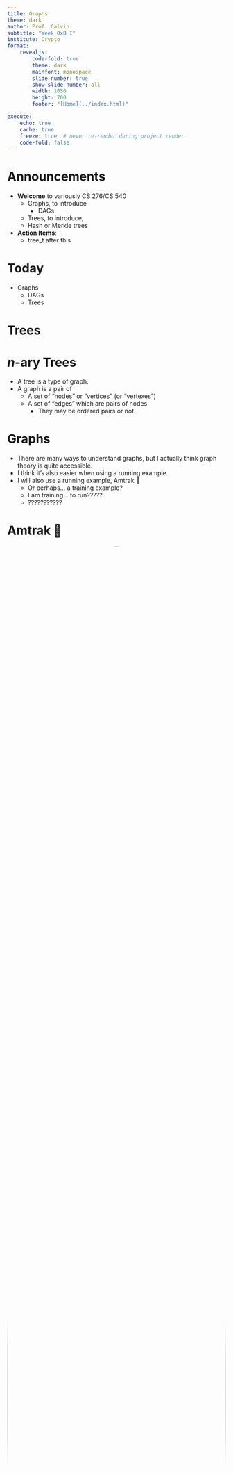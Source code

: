 ```yaml
---
title: Graphs
theme: dark
author: Prof. Calvin
subtitle: "Week 0xB I"
institute: Crypto
format: 
    revealjs: 
        code-fold: true
        theme: dark
        mainfont: monospace
        slide-number: true
        show-slide-number: all
        width: 1050
        height: 700
        footer: "[Home](../index.html)"

execute:
    echo: true
    cache: true
    freeze: true  # never re-render during project render
    code-fold: false
---
```


# Announcements

- **Welcome** to variously CS 276/CS 540
  - Graphs, to introduce
    - DAGs
  - Trees, to introduce,
  - Hash or Merkle trees
- **Action Items**:
  - tree_t after this

# Today

- Graphs
    - DAGs
    - Trees

# Trees

# $n$-ary Trees

- A tree is a type of graph.
- A graph is a pair of
    - A set of "nodes" or "vertices" (or "vertexes")
    - A set of "edges" which are pairs of nodes
        - They may be ordered pairs or not.


# Graphs

* There are many ways to understand graphs, but I actually think graph theory is quite accessible.
* I think it's also easier when using a running example.
* I will also use a running example, Amtrak 🚄
    * Or perhaps... a training example?
    * I am training... to run?????
    * ???????????
    
# Amtrak 🚄

<center>
<img style="border-radius: 50%;height:100%" src="https://www.amtrak.com/content/dam/projects/dotcom/english/public/images/Carousel/Landing_Feature_03.gif">
</center>

# Graph: Definition

* A graph is an **ordered pair**.
    * That is: two things, in a fixed order.
    * An ordered pair can be thought of as a sequence of length 2
        
        ```.python
        a = "one thing"
        b = "another thing"
        ordered_pair = [a,b]
        ```

# Not Sets
        
* A graph is not a set:
        
```.python
>>> [a,b][0]
'one thing'
>>> {a,b}[0]
<stdin>:1: SyntaxWarning: 'set' object is not subscriptable; perhaps you missed a comma?
Traceback (most recent call last):
  File "<stdin>", line 1, in <module>
TypeError: 'set' object is not subscriptable
```
* [I just set them up just to knock them down.](https://www.youtube.com/watch?v=dvf--10EYXw)

# Aside: Sets and pairs

-  Take a number plane (click):

<p><span style="position:relative;left:275px">y=2</span></p>
<p><span style="position:relative;top:-190px">x=-2</span>
<span style="vertical-align:middle;" onclick="draw1();">
  <canvas id="plot1"  width="400" height="400" style="background-color:white"></canvas>
</span>
<span style="position:relative;top:-190px">x=2</span>
<p><span style="position:relative;left:275px">y=2</span></p>
<script>
function draw1()
{
	const plot1 = document.getElementById("plot1") ;
	const ctx1 = plot1.getContext("2d");
	ctx1.fillStyle = "black";	
	ctx1.fillRect(200, 0, 5, 400) ;
	ctx1.fillRect(0, 200, 400, 5) ;
	
	ctx1.fillRect(195, 100, 15, 5) ;
	ctx1.fillRect(195, 300, 15, 5) ;
	ctx1.fillRect(100, 195, 5, 15) ;
	ctx1.fillRect(300, 195, 5, 15) ;
}</script>


# Aside: Sets and pairs

* Denote ordered pair (.5,1.5) in <span style="color:red">red</span>. 

<p><span style="position:relative;left:275px">y=2</span></p>
<p><span style="position:relative;top:-190px">x=-2</span>
<span style="vertical-align:middle;" onclick="draw2();">
  <canvas id="plot2"  width="400" height="400" style="background-color:white"></canvas>
</span>
<span style="position:relative;top:-190px">x=2</span>
<p><span style="position:relative;left:275px">y=2</span></p>
<script>
function draw2()
{
	const plot1 = document.getElementById("plot2") ;
	const ctx1 = plot1.getContext("2d");
	ctx1.fillStyle = "black";	
	ctx1.fillRect(200, 0, 5, 400) ;
	ctx1.fillRect(0, 200, 400, 5) ;
	
	ctx1.fillRect(195, 100, 15, 5) ;
	ctx1.fillRect(195, 300, 15, 5) ;
	ctx1.fillRect(100, 195, 5, 15) ;
	ctx1.fillRect(300, 195, 5, 15) ;
	ctx1.fillStyle = "red";	
	ctx1.fillRect(245, 45, 10, 10) ;
	ctx1.fillRect(245, 45, 10, 10) ;
}</script>

# Pair: Definition

* We construct pairs from sets.
    * An ordered pair is a set of cardinality two. (2 elements)
    * One element of the set is a set of cardinality one. (1 element)
    * The other element of the set is a set of cardinality two (2 elements)
    * The element of the set of cardinality one is one of the two elements of the set of cardinality two.

# Pair: Definition

* The element of both sets is regarded as the first element.
* This doesn't work in Python since Python sets can't contain other sets:
        
```.python
>>> [a,b] # ordered pair
['one thing', 'another thing']
>>> {{a},{a,b}} # ordered pair with sets
Traceback (most recent call last):
  File "<stdin>", line 1, in <module>
TypeError: unhashable type: 'set'
>>>
```
* But this is an implementation hurdle, and not a logical one.

# Pair: Definition

::: {.callout-note appearance="simple"}

# Ordered Pair

An ordered pair is a set of two elements, a set containing the head element of the pair, and a set containing both elements of the pair.

:::

```.lisp
(a, b) := p : { {a} , {a, b} }
```

# "Head"

* Extract the head item by taking the intersection of all of the elements of p
    * I denote this 'Head(p)'

$$
\begin{align*}
\text{Head}(p) &:= x : x \in \bigcap p \\
\text{Head}(p) &:= x : \forall Y \in p : x \in Y
\end{align*}
$$

# "Tail"

* The tail is the sole element of the union that is not an element of the intersection, with the caveat that we do not consider the case in which the head and tail differ
    * I denote this 'Tail(p)'

$$
\begin{align*}
\text{Tail}(p) &:= x : x \in \bigcup p \setminus \bigcap p \\
\text{Tail}(p) &:= x : \exists Y_1, Y_2 \in p : x \in Y_1 \land x \notin Y_2
\end{align*}
$$


# Graph: Definition

* A graph is an **ordered pair** $G$
* We denote the two elements of the pair as:
    * $V$ for vertices
    * $E$ for edges
$$
G = (V, E) := \{ \{V\}, \{V,E\}\}
$$

# In Amtrak

* $V$, the vertices or nodes, stations or stops or cities,
    * like Portland and Seattle, or
    * like Kings St Station and Central Station
* $E$, the edges, are the connections to adjacent stations
    * like Portland and Oregon City, or Portland and Vancouver, WA.

# Graph: Definition

* An `Amtrak` is an **ordered pair**
* We denote the two elements of the pair as:
    * Stations for train stations used by Amtrak passengers, and
    * Trains which Amtrak passengers ride between stations.

Amtrak = (Stations, Trains)

# Nodes, Vertices, or $V$

* Let us consider the "Amtrak Cascades"
* The set of vertices is the set of stations:

||||||
| --------------- | --------------- | --------------- | ------------ | ---|
| ALBANY        | EVERETT         | PORTLAND        | TUKWILA      | EUGENE          |
| BELLINGHAM      | KELSO/LONGVIEW  | SALEM           | VANCOUVER BC | OREGON CITY     |
| CENTRALIA       | MOUNT VERNON    | SEATTLE         | VANCOUVER WA | TACOMA          |  
| EDMONDS         | OLYMPIA/LACEY   | STANWOOD        |

# Nodes, Vertices, or $V$

* Restrict our example to the PDX<->SEA 6x daily trains:

|||||
| -------------- | ------------- | --------- | ---------- |
| CENTRALIA      | OLYMPIA/LACEY | SEATTLE   | TUKWILA    |
| KELSO/LONGVIEW | PORTLAND      | TACOMA    | VANCOUVER WA |

# Edges or $E$

* $E$ is a set of elements termed 'edges', 'links', or 'lines'
    * The edges are pairs of vertices
    * In an *undirected graph*, edges are unordered pairs (sets of cardinality two)
    * In an *directed graph*, edges are ordered pairs (not subsets then)
    * Amtrak is undirected, trains are directed.

# Directionality

* The internet is directed.
    * We may use 'curl' to download files from a url, but going the other way (creating files at a url) is highly nontrivial.
* Pointers are directed.
    * Recall, `*p` refers to the value at location `p`.
    * `**p` does not refer to to `p`, rather, we would use `&` to go in the reverse direction.


# Route

* Order north-to-south:
    
    ```
    SEATTLE
    TUKWILA
    TACOMA
    OLYMPIA/LACEY
    CENTRALIA
    KELSO/LONGVIEW
    VANCOUVER WA
    PORTLAND
    ```
    
* Centralia and Keslo/Longview is an edge.
* The others, like Seattle and Tacoma, are not edges.

# Edges or $E$

* Our edges are pairs of *adjacent* stations
* There are 8 stations so there are 7 edges

|||
| ----------------- | ------------------- |
| (SEATTLE,         TUKWILA)       | (CENTRALIA,       KELSO) |
| (TUKWILA,         TACOMA)        | (KELSO, VANCOUVER) |
| (TACOMA,          OLYMPIA) | (VANCOUVER,   PORTLAND)      |
| (OLYMPIA,   CENTRALIA)   |                     |


# Notation


* I use tuple notion here, with parens, but it would be equally proper to use set notatation for an undirected graph.
* Also I maintained geographic ordering (as a convenience) but it would be more proper to have no particular order since E is a set.


# Graph: Definition

* We can express G using only sets over elements of stations (this is basically JSON):
    
    ```json
    G = {
      V = {
        SEATTLE,
        TUKWILA,
        TACOMA,
        OLYMPIA/LACEY,
        CENTRALIA,
        KELSO/LONGVIEW,
        VANCOUVER WA
        PORTLAND,
      }, 
      {
        V,
        E = {
                  {
                      TUKWILA,
                      TACOMA
                  },
                  {
                      TACOMA,
                      OLYMPIA/LACEY
                  },
                  {
                      OLYMPIA/LACEY,
                      CENTRALIA
                  },
                  {
                      CENTRALIA,
                      KELSO/LONGVIEW
                  },
                  {
                      KELSO/LONGVIEW,
                      VANCOUVER WA
                  },
                  {
                      VANCOUVER WA,
                      PORTLAND
                  }
              }
        }
    }
    ```

# Graph: Exercise

* Amtrak recently added lines, including the Hiawatha, with service from Milwaukee to the world's greatest city, Chicago.
    
    > From the grandeur of Grant Park’s Buckingham Fountain to iconic museums and skyscrapers, see for yourself why Chicago was once dubbed “Paris on the Prairie.” Engage in retail therapy on the Magnificent Mile or root for the home team within the friendly confines of famed Wrigley Field.
    
# Graph: Exercise

* As an exercise, construct the graph of the Hiawatha route using the JSON-ish notation I used for Cascades.
* The route is described [here](https://www.amtrak.com/routes/hiawatha-train.html) and contains five stations.
* You may use the three letter codes like "MKE" and "CHI" as a notational convenience if you would like.
* As a bonus: Write valid json. Here's a [tester](https://jsonformatter.curiousconcept.com/#).

# Today

- &check; Graphs
    - DAGs
    - Trees

# DAGs

::::{columns}

:::{.column width=50%}
  

* A DAG is a "directed acyclic graph".
* We will define rigorously.

:::

:::{.column width=50%}


<a style="filter: invert(1);" title="Vector version of Image:Tred-G.png, Public domain, via Wikimedia Commons" href="https://commons.wikimedia.org/wiki/File:Tred-G.svg"><img height="100%" alt="Tred-G" src="https://upload.wikimedia.org/wikipedia/commons/f/fe/Tred-G.svg"></a>

:::

::::



# Cycles


* *E* is a set of pairs of elements of *V*.
* We can think of edges in a graph as a homogenous binary relation.
    * Homogenous: From a set (the set of vertices) to itself.
    * Binary: Over two elements (just like edges)
    * Relation: A set (of pairs)

# Closures

* "Transitive closures" are defined over homogenous binary relations, so we can take a "transitive closure" over edges.

# Cartesian product

* A relation $R$ over a set $S$ is a set of pairs of elements of $S$
    * Or: a subset of the set of all pairs of elements

# Use $\times$

* We denote all pairs using a "Cartesian product":

* $S \times S$ in LaTeX 

```.tex
S \times S
```

* <em>S</em> &times; <em>S</em> in HTML
```.html
<em>S</em> &times; <em>S</em>
```

# Colors

* For example, over the set of traffic light colors $C$:
$$
C = \{ G, Y, R \}
$$
* The Cartesian product is all pairs:

$$
C \times C = \{ (G, Y), (G, R), (Y, R), (Y, G),(R, G), (R, Y) \}
$$ 

* Order matters.

# Relation

* A relation *R* over a set *S* is a set of pairs of elements of *S*
    * Or: a subset of the set of all pairs of elements in is transitive
* We begin with the Cartesian product:

$$
C \times C = \{ (G, Y), (G, R), (Y, R), (Y, G),(R, G), (R, Y) \}
$$ 

* We consider a subset of $C \times C$ that is "safe"

# Safety

* Construst $L$, the traffic light relation
    * Yellow must precede Red
        $$
        (Y,X) \in L \implies X = R
        $$ 
    * All colors must appear in both positions
        $$
        \forall X \in C, \exists Y, Z \in C : \{ (X,Y), (Z,X) \} \subset L
        $$ 

# This gives

$$
L = \{ (G, Y), (Y, R), (R, G)\}
$$



(R, G) ∈ *W* ⊂ *C* × *C*

* G has a higher wavelength than B

(G, B) ∈ *W* ⊂ *C* × *C*

* As a notional convenience, this is often expressed as, with elements as lower case letters, *gWb*

*gWb* := (G, B) ∈ *W* ⊂ *C* × *C*

# Transitivity

* So we take relation *W* over a set *C* to be the following:

*W* ⊂ *C* × *C* = { (R, G), (G, B) }

*W* = { *rWg*, *gWb* }

* What does this tell us about the relation between r and b?
* Well, so far, nothing. But...
    * if r has a higher wavelength than g
    * and g has a great wavelength than b
    * does it follow that r has a great wavelength than b?

*rWb*

* This is called **transitivity** or the transitive property

**Transitivity** := ∀ *x*, *y*, *z*: *xRy* and *yRz* ⇒ *xRz*

# Closure

* Our initial relation was not transitive.

*W* = { *rWg*, *gWb* }

* As in the Amtrak case, we considered only adjacent elements as a convenience, but that doesn't tell us if e.g. we can get from Seattle to Eugene.
* To do that, we need to to preserve transitivity - and we do so using the notion of **transitive closure**
* We denote the transitive closure *R⁺*
    * The transitive closure *R⁺* of some relation *R* must contain all elements of *R*.

*R⁺* ⊃ *R*

∀ *xRy* : *xR⁺y*

∀ {*x*, *y*} ∈ *R*, ∃ {*x*, *y*} ∈ *R⁺*

# Closure

* We denote the transitive closure *R⁺*
    * The transitive closure *R⁺* of some relation *R* must contain all elements of *R*.

*R⁺* ⊃ *R*

* The transitive closure *R⁺* of some relation *R* must be transitive.

∀ *x*, *y*, *z*: *xR⁺y* and *yR⁺z* ⇒ *xR⁺z*

∀ {*x*, *y*}, {*y*, *z*} ∈ *R*, ∃ {*x*, *z*} ∈ *R⁺*

* Note: since this is a "for all", it means as we are required to add new elements to maintain transitivity, transitivity must apply to those new elements.
* So, if we add *SeattleAmtrakTacoma* because we have *SeattleAmtrakTukwila* and *TukwilaAmtrakTacoma*...
* We will then have to add *SeattleAmtrakOlympia* because *Amtrak* also contains *TukwilaAmtrakOlympia*
* Maybe this looks a little nicer with 3 letter station names and and train numbers (for Cascades 503) rather than just "Amtrak":
    * *sea503⁺tac*
    * *sea503⁺olw*

# Closure

* We denote the transitive closure *R⁺*
    * The transitive closure *R⁺* of some relation *R* must contain all elements of *R*.

*R⁺* ⊃ *R*

* The transitive closure *R⁺* of some relation *R* must be transitive.

∀ *x*, *y*, *z*: *xR⁺y* and *yR⁺z* ⇒ *xR⁺z*

* *R⁺* must be the smallest possible relation for that is a transitive superset of *R*.
    * Cartesian Product is always transitive and a superset, but not always the smallest satisfying set.

*R⁺* : ∀ *R'* ⊂ *S* × *S*:
*R'* ⊃ *R* and **Transitive**(*R'*) :
|*R⁺*| < |*R'*| and *R⁺* ⊃ *R* and **Transitive**(*R'*)

# Cycles

* We use transitive closure to define cycles
    * We consider a graph

*G* = (*V*, *E*)

* We note that *E* is a homogenous binary relation over *V*
* We consider that *E⁺* the transitive closure of *E*

*E⁺* ⊃ *E*

* *G* contains a cycle (has the property of being cyclic) if *E⁺* contains an edge from a node to itself.

**Cyclic**(*G*) := ∃ *v* : *vE⁺v*

**Cyclic**(*G* = (*V*, *E*)) := ∃ *v* ∈ *V*: {*v*, *v*} ∈ E⁺

* Some notes:
    * Cycles are defined to be non-trivial, which means they don't contain "loops", so or an edge from a node to itself.
        * We don't think about this with Amtrak because we don't take a train from Portland to Portland
    * Circuits, walks, paths, and trails are also defined in graph theory and are related.
    * Direct paths and undirected paths are, of course, distinct but intuitively so.
        * Cascades 503, which runs Seattle to Portland, has a Seattle to Tukwila edge but not a Tukwila to Seattle edge.
        * The Cascades route, which runs service between Vancouver BC and Eugene, has both edges.

# DAGS

"In mathematics, particularly graph theory, and computer science, a directed acyclic graph (DAG) is a directed graph with no directed cycles."

* So it is a graph

*G* = (*V*, *E*)

* It is directed, so *E* is a set of ordered pairs

**Ordered**(*e*) ∀ *e* ∈ *E*

* It contains no cycles

¬**Cyclic**(*G*)

¬∃ *v* ∈ *V*: *vE⁺v*

# DAGS

* Cascades 503 is a directed acyclic graph.
    * It has edges from all relative northern stations to all relative southern stations for all stations between Seattle and Portland inclusive.
* Color wavelength is a directed acyclic graph.
    * There is no color that is both higher wavelength and lower wavelength than some other color.
* The sentence syntax tree from nltk is a directed acyclic graph.

![](https://upload.wikimedia.org/wikipedia/commons/thumb/8/86/Noun_phrase_chunking_with_NLTK.svg/2560px-Noun_phrase_chunking_with_NLTK.svg.png)

* Sentences (S) contain words or phrases, and phrases (*x*P) contain words, but no phrases contain a sentence or words contain a phrase.
* MapReduce is a directed acyclic graph.
    * Neither Map nor Reduce accept as input anything that they have output, or is constructed from their outputs.

# DAGS

* *Directed Acyclic Graphs generalize MapReduce*
```json
{
    "word_x_tagcount": {
        "key_value_pairs" : {
            "input" : "filename:text",
            "": "word:tag",
            "": "word_x_tag:1",
            "output": "word_x_tag:count"
        }
    }
}

Incentive
---------

*   The system only works if there's a reason to invest in mining
    
    > The incentive can also be funded with transaction fees
    
    *   If you really want your transaction to be accepted, offer a small amount of coinage as a transaction fee.
    *   This is done by creating a transaction with no receipient, and the default receipient is regarded as the miner.
    *   Transaction fees allow inflationless mining.
    *   The last bitcoin (21M'th) will be mined circa 2140 and the system will be fee-only at that time.
        
        > The incentive may help encourage nodes to stay honest.
        
    *   SN, paraphrased: Fees will likely be more lucrative than theft.
    *   CD: Attackers will likely be political motivated to destabilize the currency.

Pruning
-------

*   Bitcoin scaling is a real problem, but
*   There's a lot of ways to handle that.
*   Only the most recent transaction on a coin must be saved, for example.
    
    > Once the latest transaction in a coin is buried under enough blocks, the spent transactions before it can be discarded to save disk space.
    
*   This is done using a little thing called "Merkle Tree" which happens to be...
*   A Directed Acyclic Graph

[![Southwest Chief at Laguna, February 2020](Blockchain_files/Southwest_Chief_at_Laguna,_February_2020.jpg)](https://commons.wikimedia.org/wiki/File:Southwest_Chief_at_Laguna,_February_2020.jpg "Jerry Huddleston from Hampton, Minnesota, US, CC BY 2.0 <https://creativecommons.org/licenses/by/2.0>, via Wikimedia Commons")

_Graph Theory: Cool, Fun, Practical_

Merkle Tree
-----------

*   Disclosure: Wikipedia claims Merkle Trees are a computer science topic:
    
    > In cryptography and computer science, a hash tree or Merkle tree is a tree in which...
    
*   I am a computer scientist.
*   I'm sorry! I think they're really cool!
*   Anyways a 'tree' is a DAG where:
    *   There is a root node, with no incoming edges
    *   Every other edge has exactly one incoming edge

  
[![Tree (computer science)](Blockchain_files/Tree_(computer_science).svg.png)](https://commons.wikimedia.org/wiki/File:Tree_(computer_science).svg "Paddy3118, CC BY-SA 4.0 <https://creativecommons.org/licenses/by-sa/4.0>, via Wikimedia Commons")

I should probably say "hash tree" (descriptive name) but I'm really used to hearing "Merkle tree".

Merkle Tree
-----------

*   New term: Leaf (or leaf node)
    *   A leaf is a vertex (or node) of a tree with no outgoing edges.
*   In a hash tree, a leaf node contains some data and a hash of that data. `# Github Copilot wrote this given the name class HashTreeLeaf: def __init__(self, data): self.data = data self.hash = hash(data) def __hash__(self): return self.hash`

Merkle Tree
-----------

*   Every other node _n_ contains:
    *   A hash
    *   Computed over the the hashs
    *   Of the nodes, for which
    *   _n_ has a corresponding outgoing edge.
*   To my knowledge, all Merkle/hash trees are binary trees
    
    *   A binary tree is a tree in which no node has more than two outgoing edges.
    
    `# Github Copilot wrote this given the name class HashTreeNode: def __init__(self, left, rite): assert(left != None) # added by cd self.left = left self.rite = rite self.hash = hash(left)^hash(rite) def __hash__(self): return self.hash`
*   This allows non-leaf nodes to have one or two outgoing edges.

Binary Tree Ops
---------------

*   Binary trees, usually the special case of sorted binary search trees (BSTs), a mainstay of second semester CS education.
*   They are not in scope here.
*   If you need to implement a Merkle tree, find someone else's "binary search tree" code and add the hashing to it.
*   Generative AIs (all, not just Github Copilot) can usually do BSTs in any given language.
*   They cannot do Merkle trees (I checked ChatGPT, Gemini, Copilot) for some reason.
*   Realistically, engineering teams and not individuals should write anything expected to achieve cryptographic goals (too easy to make mistakes).

Merkle Tree
-----------

*   This is a very good visualization:  
    [![Hash Tree](Blockchain_files/Hash_Tree.svg.png)](https://commons.wikimedia.org/wiki/File:Hash_Tree.svg "Azaghal, CC0, via Wikimedia Commons")
*   All data/coins/transactions are in leaf nodes
*   Extremely difficulty to falsify anything, due to all the computed hashes
*   Old transactions can be discarded
*   Old enough trees may be empty (!!!) if all constituent coins are spent.
*   This is _likely_ since the most used coins are... the most used coins.

Merkle Tree
-----------

*   This is a very good visualization of pruning:

  
![](Blockchain_files/Reclaiming%20Disk%20Space.png)

This is a Satoshi Nakamoto graphic.

Pruning Use
-----------

*   I am unable to characterize expected savings to pruning:
    *   Users report around 100x (500GB to 5GB)
    *   Most coins appear to be part of zero transactions
    *   Some large clusters of coins, like SN's, are valued at tenths of trillions USD but if mobilized would probably tank the valuation.
    *   So coin velocity, median/average transactions, frequency are all very difficult to characterize.
    *   Also likely volatile.
*   In general: Crypto people I trust seem to think Bitcoin is mostly unoptimized and could get a lot more streamlined.
*   In general: Hard for competing standards to catch on.

Pruning Efficacy
----------------

*   We can see how much better one Merkle tree is if maximally pruned.
    *   Have around 4k transactions per block
    *   So for binary Merkle trees, that is log2(4k) ~= 12 levels
    *   That is 2^12 leaves, 2^12 nodes of above them, 2^11 nodes above those, etc.
    *   Σ 2_n_ = 2_n+1_\-1, or `>>> sigma = lambda x : sum([2 ** n for n in range(x+1)]) >>> close = lambda x : 2 ** (x + 1) - 1 # for "closed form" >>> for x in range(50): ... assert(close(x) == sigma(x)) ... >>>`
    *   Any unpruned tree would have 2^13-1 internal and 2^12 leaf nodes
    *   A tree with one remaining transaction would have on leaf node and two internal nodes per 'level'
    *   That is, 2\*12 internal and 1 leaf node. `>>> savin = lambda x : (2*x + 1) / ( 2 ** (x + 1) + 2 ** x - 1 ) >>> savin(10) 0.006838163464669489 >>> savin(12) 0.002034670790266135`

On Memory Usage
---------------

*   Arithmetic!
    
    > A block header with no transactions would be about 80 bytes. If we suppose blocks are generated every 10 minutes, 80 bytes \* 6 \* 24 \* 365 = 4.2MB per year.
    
*   I don't think that estimate is accurate but I'm not sure why it wouldn't be. I think SN is only counting the block headers, not the trees?
    
    > With computer systems typically selling with 2GB of RAM as of 2008, and Moore's Law predicting current growth of 1.2GB per year, storage should not be a problem even if the block headers must be kept in memory
    
*   In 2009 we see discussions of expected computing growth and decision making on memory/storage in distributed systems (!!!)
    
    > It is possible to verify payments without running a full network node.
    
*   SN notes you can just submit a transaction and if it's accepted assume the coins for it were in the correct hands. This does markedly reduce the need for individuals (but not the full network) to store transaction histories.

Transactions
------------

*   We previously imagined a coin contains:
    1.  The public key of the current owner
    2.  The record of all previous owners
    3.  The signature of the previous owner, generated over (1) and (2)
*   These are all integers, more or less, that can be verified. `>>> Coin(*[randint(0,1024 * 1024) for _ in range(3)]) <Coin object at 0x7f765208eb90> # NOT verified`
*   Well... there's actually no reason to have a single former owner or future owner.
*   So transactions can have multiple inputs before being bundled in hash trees.
*   We can think of them as dictionaries of send/recieve signatures and values.
    *   After this semester, we will change ownership of evening classes! `>>> Coin({'ckd': 2, 'jr': 2, 'hc':1, 'lc': 1, 'gp': 1} {'hks': 2, 'rb': 2, 'hi':2, 'fa': 1, 'ir': 1} hash(...)) <Coin object at 0x7f765208eb90>`
    *   This has a de facto negative transaction fee (it's a bad metaphor)
        *   Mostly: This allows transactions to not all be off the same price.
        *   This allows using a unique ID for transactions and still spend all at once.

Multi Transaction
-----------------

*   We can visualize as follows:

  
![](Blockchain_files/1w.png)

This is a Satoshi Nakamoto graphic.

Privacy
-------

> The necessity to announce all transactions publicly precludes this method, but privacy can still be maintained by breaking the flow of information in another place: by keeping public keys anonymous.

*   SN claims that breaking keys (say, account numbers) from personal identifying information achieves privacy.
*   CD claims the considerable metadata leaks are a marked loss in privacy, but that's okay.
*   Banks have full knowledge and routinely have e.g. data breaches, illegal ad targetting, etc.
*   [Wells Fargo Agrees to Pay $3 Billion to Resolve Criminal and Civil Investigations into Sales Practices Involving the Opening of Millions of Accounts without Customer Authorization](https://www.justice.gov/opa/pr/wells-fargo-agrees-pay-3-billion-resolve-criminal-and-civil-investigations-sales-practices)
*   This 'big banks perspective actually isn't too far off.
    
    > This is similar to the level of information released by stock exchanges
    
*   Lastly - if you have been part of _n_ transactions, it is simple enough to use a distinct key for each, providing a slightly higher level of protection against privacy violations and any case were an attacker gains access to your key.
    
    > As an additional firewall, a new key pair should be used for each transaction to keep them from being linked to a common owner.
    

Privacy
-------

*   We can visualize as follows:

  
![](Blockchain_files/1_bE7DuVZlL_LVNe8R1t_qJA.png)

This is a Satoshi Nakamoto graphic.

Bonus: Calculations
-------------------

*   SN closes with a brief essay on probability, including calculations in the C programming language
*   Also known as: my favorite thing.
*   Regard the following as bonus slides, but that are really cool!

Calculations
------------

> We consider the scenario of an attacker trying to generate an alternate chain faster than the honest chain.

*   In the (quite) early days, gaining a control of a majority of miners was regarded as impossible.
*   In 2014, it happened: GHash.io, a mining consortium, achieved 51% of compute power.
*   Read more on [Wikipedia](https://en.wikipedia.org/wiki/GHash.io)
*   GHash.io voluntarily committed to a 40% cap to avoid devaluing their holdings.
*   In any case, this risk was foreseen by SN (and, frankly, everyone else) and is discussed.

Calculations
------------

> We consider the scenario of an attacker trying to generate an alternate chain faster than the honest chain.

*   We use a "Binomial Random Walk"
    *   We progress along the integer number line, that is, {..., -1, 0, 1, 2...}
    *   The value given is the length lead maintained by the "honest" (non-attacker) chain.
    *   So if the honest chain is lenght 1010, and the attack is lenght 1000, the walk is at 10.
*   Attacker outpacing is equivalent to the "Gambler's Ruin" problem.
    *   Gambler has infinite $ and targets breakeven in potentially infinite time
*   SN uses mathematical notation, I'll use Python. `def prob_attk_ctch(attk_blck_bhnd, prob_next_hnst, prob_next_attk): assert(prob_next_hnst + prob_next_attk == 1) z = attk_blck_bhnd p, q = prob_next_hnst, prob_next_attk if (p <= q): return 1 if (p > q): return (q / p) ** z`
*   prob\_attk\_ctch(z, p, q) is the probabilty an attacker _z_ blocks behind an honest chain catches up given that the attack controls fraction share _q_ ∈ \[0,1\] of the total nodes.

Calculations
------------

> We consider the scenario of an attacker trying to generate an alternate chain faster than the honest chain.

*   Much easier if we consider a single attacker calculating their catchup probability. `def prob_ctch(blck_bhnd, node_frac): z, p, q = blck_bhnd, 1 - node_frac, node_frac if (p <= q): return 1 if (p > q): return (q / p) ** z`
*   These numbers are actually higher than I intuitively expected, using e.g. GHash.io's 40% (assuming GHash.io somehow became compromised) `>>>> {n:prob_ctch(n, .4) for n in range(1,10,2)} {1: 0.6666666666666667, 3: 0.2962962962962964, 5: 0.13168724279835398, 7: 0.05852766346593512, 9: 0.026012294873748946} >>> {n/10:prob_ctch(3, n/10) for n in range(1,5)} {0.1: 0.0013717421124828536, 0.2: 0.015625, 0.3: 0.07871720116618078, 0.4: 0.2962962962962964}`

Calculations
------------

> Given our assumption that _p > q_, the probability drops exponentially as the number of blocks the attacker has to catch up with increases.

*   It occurs to me I can write this in .js with a canvas element.

  
function qz(z, q) { const p = 1 - q if (p <= q) { return 1 } else if (p > q) { return Math.pow(q / p, z) } } function draw() { const q = document.getElementById('q').value const z = document.getElementById('z').value const c = document.getElementById('plot').getContext("2d") c.strokeStyle = "white" c.clearRect(0,0,800,800) c.strokeStyle = "black" for ( let i = 0 ; i < 800 ; i++ ) { c.fillRect(i, 800 - qz(i \* z / 800, q) \* 800, 2, 2) } }  Set _q_ ∈ (0,.5)  Set _z_ > 0  

code
----

`<script> function qz(z, q) { const p = 1 - q if (p <= q) { return 1 } else if (p > q) { return Math.pow(q / p, z) } } function draw() { const q = document.getElementById('q').value const z = document.getElementById('z').value const c = document.getElementById('plot').getContext("2d") c.strokeStyle = "white" c.clearRect(0,0,800,800) c.strokeStyle = "black" for ( let i = 0 ; i < 800 ; i++ ) { c.fillRect(i, 800 - qz(i * z / 800, q) * 800, 2, 2) } } </script> <input value=".4" type="number" min="0" max="0.5" id="q"> <button onclick="draw()" type="button">Set <em>q</em> ∈ (0,.5)</button> <input value="5" type="number" min="1" id="z"> <button onclick="draw()" type="button">Set <em>z</em> > 0 </button><br> <canvas style="background-color:white" id="plot" width="800" height="800"></canvas>`

FIN
---

*   Distributed consensus is non-trivial.
*   It tends to rely on math in the most classical sense of the term.
*   It allows a lot of new possibilities.
*   It uses a lot of cloud technologies.
*   It powers a lot of cloud technologies.